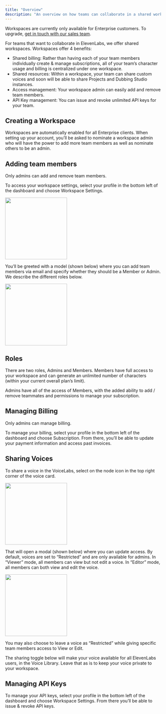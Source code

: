```yaml
---
title: "Overview"
description: "An overview on how teams can collaborate in a shared workspace."
---
```


<Info> Workspaces are currently only available for Enterprise customers. To upgrade, [get in touch with our sales team](https://elevenlabs.io/enterprise).</Info>

For teams that want to collaborate in ElevenLabs, we offer shared workspaces. Workspaces offer 4 benefits:
- Shared billing: Rather than having each of your team members individually create & manage subscriptions, all of your team’s character usage and billing is centralized under  one workspace. 
- Shared resources: Within a workspace, your team can share custom voices and soon will be able to share Projects and Dubbing Studio instances. 
- Access management: Your workspace admin can easily add and remove team members. 
- API Key management: You can issue and revoke unlimited API keys for your team.

## Creating a Workspace
Workspaces are automatically enabled for all Enterprise clients. When setting up your account, you’ll be asked to nominate a workspace admin who will have the power to add more team members as well as nominate others to be an admin. 

## Adding team members
<Info> Only admins can add and remove team members. </Info>

To access your workspace settings, select your profile in the bottom left of the dashboard and choose Workspace Settings. 

<img height="200" src="/workspace/images/home_page.png" />

You’ll be greeted with a model (shown below) where you can add team members via email and specify whether they should be a Member or Admin. We describe the different roles below. 

<img height="200" src="/workspace/images/add_team.png" />

## Roles
There are two roles, Admins and Members. Members have full access to your workspace and can generate an unlimited number of characters (within your current overall plan’s limit). 

Admins have all of the access of Members, with the added ability to add / remove teammates and permissions to manage your subscription. 


## Managing Billing
<Info> Only admins can manage billing. </Info>

To manage your billing, select your profile in the bottom left of the dashboard and choose Subscription. From there, you’ll be able to update your payment information and access past invoices. 


## Sharing Voices
To share a voice in the VoiceLabs, select on the node icon in the top right corner of the voice card.

<img height="200" src="/workspace/images/voice_cards.png" />

That will open a modal (shown below) where you can update access. By default, voices are set to “Restricted” and are only available for admins. In “Viewer” mode, all members can view but not edit a voice. In “Editor” mode, all members can both view and edit the voice. 

<img height="200" src="/workspace/images/voice_share.png" />

You may also choose to leave a voice as “Restricted” while giving specific team members access to View or Edit. 

The sharing toggle below will make your voice available for all ElevenLabs users, in the Voice Library. Leave that as is to keep your voice private to your workspace.

## Managing API Keys
To manage your API keys, select your profile in the bottom left of the dashboard and choose Workspace Settings. From there you’ll be able to issue & revoke API keys. 

